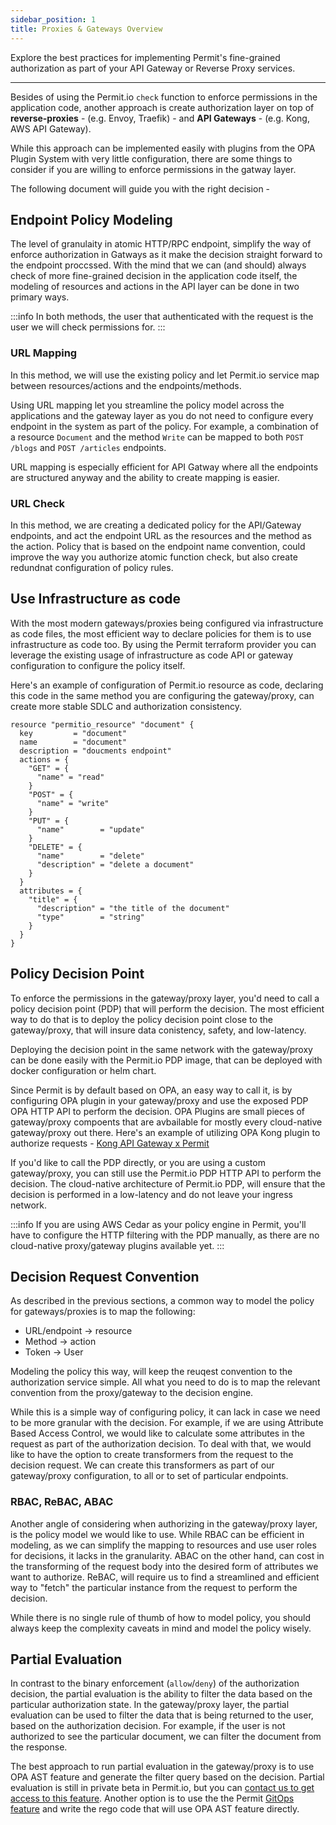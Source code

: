 ```yaml
---
sidebar_position: 1
title: Proxies & Gateways Overview
---
```


Explore the best practices for implementing Permit's fine-grained authorization as part of your API Gateway or Reverse Proxy services.

---

Besides of using the Permit.io `check` function to enforce permissions in the application code, another approach is create authorization layer on top of **reverse-proxies** - (e.g. Envoy, Traefik) - and **API Gateways** - (e.g. Kong, AWS API Gateway).

While this approach can be implemented easily with plugins from the OPA Plugin System with very little configuration, there are some things to consider if you are willing to enforce permissions in the gatway layer.

The following document will guide you with the right decision -

## Endpoint Policy Modeling
The level of granulaity in atomic HTTP/RPC endpoint, simplify the way of enforce authorization in Gatways as it make the decision straight forward to the endpoint proccssed.
With the mind that we can (and should) always check of more fine-grained decision in the application code itself, the modeling of resources and actions in the API layer can be done in two primary ways.

:::info
In both methods, the user that authenticated with the request is the user we will check permissions for.
:::

### URL Mapping
In this method, we will use the existing policy and let Permit.io service map between resources/actions and the endpoints/methods.

Using URL mapping let you streamline the policy model across the applications and the gateway layer as you do not need to configure every endpoint in the system as part of the policy. For example, a combination of a resource `Document` and the method `Write` can be mapped to both `POST /blogs` and `POST /articles` endpoints.

URL mapping is especially efficient for API Gatway where all the endpoints are structured anyway and the ability to create mapping is easier.

### URL Check
In this method, we are creating a dedicated policy for the API/Gateway endpoints, and act the endpoint URL as the resources and the method as the action.
Policy that is based on the endpoint name convention, could improve the way you authorize atomic function check, but also create redundnat configuration of policy rules.

## Use Infrastructure as code
With the most modern gateways/proxies being configured via infrastructure as code files, the most efficient way to declare policies for them is to use infrastructure as code too.
By using the Permit terraform provider you can leverage the existing usage of infrastructure as code API or gateway configuration to configure the policy itself.

Here's an example of configuration of Permit.io resource as code, declaring this code in the same method you are configuring the gateway/proxy, can create more stable SDLC and authorization consistency.
```hcl
resource "permitio_resource" "document" {
  key         = "document"
  name        = "document"
  description = "doucments endpoint"
  actions = {
    "GET" = {
      "name" = "read"
    }
    "POST" = {
      "name" = "write"
    }
    "PUT" = {
      "name"        = "update"
    }
    "DELETE" = {
      "name"        = "delete"
      "description" = "delete a document"
    }
  }
  attributes = {
    "title" = {
      "description" = "the title of the document"
      "type"        = "string"
    }
  }
}
```

## Policy Decision Point
To enforce the permissions in the gateway/proxy layer, you'd need to call a policy decision point (PDP) that will perform the decision.
The most efficient way to do that is to deploy the policy decision point close to the gateway/proxy, that will insure data conistency, safety, and low-latency.

Deploying the decision point in the same network with the gateway/proxy can be done easily with the Permit.io PDP image, that can be deployed with docker configuration or helm chart.

Since Permit is by default based on OPA, an easy way to call it, is by configuring OPA plugin in your gateway/proxy and use the exposed PDP OPA HTTP API to perform the decision.
OPA Plugins are small pieces of gateway/proxy compoents that are avbailable for mostly every cloud-native gateway/proxy out there.
Here's an example of utilizing OPA Kong plugin to authorize requests - [Kong API Gateway x Permit](/integrations/gateways/kong)

If you'd like to call the PDP directly, or you are using a custom gateway/proxy, you can still use the Permit.io PDP HTTP API to perform the decision.
The cloud-native architecture of Permit.io PDP, will ensure that the decision is performed in a low-latency and do not leave your ingress network.

:::info
If you are using AWS Cedar as your policy engine in Permit, you'll have to configure the HTTP filtering with the PDP manually, as there are no cloud-native proxy/gateway plugins available yet.
:::

## Decision Request Convention
As described in the previous sections, a common way to model the policy for gateways/proxies is to map the following:
- URL/endpoint -> resource
- Method -> action
- Token -> User

Modeling the policy this way, will keep the reuqest convention to the authorization service simple.
All what you need to do is to map the relevant convention from the proxy/gateway to the decision engine.

While this is a simple way of configuring policy, it can lack in case we need to be more granular with the decision.
For example, if we are using Attribute Based Access Control, we would like to calculate some attributes in the request as part of the authorization decision.
To deal with that, we would like to have the option to create transformers from the request to the decision request.
We can create this transformers as part of our gateway/proxy configuration, to all or to set of particular endpoints.

### RBAC, ReBAC, ABAC
Another angle of considering when authorizing in the gateway/proxy layer, is the policy model we would like to use.
While RBAC can be efficient in modeling, as we can simplify the mapping to resources and use user roles for decisions, it lacks in the granularity.
ABAC on the other hand, can cost in the transforming of the request body into the desired form of attributes we want to authorize.
ReBAC, will require us to find a streamlined and efficient way to "fetch" the particular instance from the request to perform the decision.

While there is no single rule of thumb of how to model policy, you should always keep the complexity caveats in mind and model the policy wisely.

## Partial Evaluation
In contrast to the binary enforcement (`allow`/`deny`) of the authorization decision, the partial evaluation is the ability to filter the data based on the particular authorization state.
In the gateway/proxy layer, the partial evaluation can be used to filter the data that is being returned to the user, based on the authorization decision.
For example, if the user is not authorized to see the particular document, we can filter the document from the response.

The best approach to run partial evaluation in the gateway/proxy is to use OPA AST feature and generate the filter query based on the decision.
Partial evaluation is still in private beta in Permit.io, but you can [contact us to get access to this feature](https://io.permit.io/blog-slack).
Another option is to use the the Permit [GitOps feature](/integrations/gitops/custom_policy) and write the rego code that will use OPA AST feature directly.